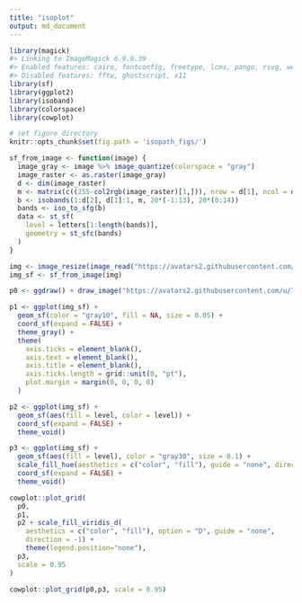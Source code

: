 ```yaml
---
title: "isoplot"
output: md_document
---
```


```r
library(magick)
#> Linking to ImageMagick 6.9.9.39
#> Enabled features: cairo, fontconfig, freetype, lcms, pango, rsvg, webp
#> Disabled features: fftw, ghostscript, x11
library(sf)
library(ggplot2)
library(isoband)
library(colorspace)
library(cowplot)

# set figure directory
knitr::opts_chunk$set(fig.path = 'isopath_figs/')

```

```r

sf_from_image <- function(image) {
  image_gray <- image %>% image_quantize(colorspace = "gray")
  image_raster <- as.raster(image_gray)
  d <- dim(image_raster)
  m <- matrix(c((255-col2rgb(image_raster)[1,])), nrow = d[1], ncol = d[2], byrow = TRUE)
  b <- isobands(1:d[2], d[1]:1, m, 20*(-1:13), 20*(0:14))
  bands <- iso_to_sfg(b)
  data <- st_sf(
    level = letters[1:length(bands)],
    geometry = st_sfc(bands)
  )
}

img <- image_resize(image_read("https://avatars2.githubusercontent.com/u/7544197?s=460&v=4"), "200x200")
img_sf <- sf_from_image(img)

p0 <- ggdraw() + draw_image("https://avatars2.githubusercontent.com/u/7544197?s=460&v=4")

p1 <- ggplot(img_sf) + 
  geom_sf(color = "gray10", fill = NA, size = 0.05) + 
  coord_sf(expand = FALSE) +
  theme_gray() +
  theme(
    axis.ticks = element_blank(),
    axis.text = element_blank(),
    axis.title = element_blank(),
    axis.ticks.length = grid::unit(0, "pt"),
    plot.margin = margin(0, 0, 0, 0)
  )

p2 <- ggplot(img_sf) + 
  geom_sf(aes(fill = level, color = level)) + 
  coord_sf(expand = FALSE) +
  theme_void()

p3 <- ggplot(img_sf) + 
  geom_sf(aes(fill = level), color = "gray30", size = 0.1) + 
  scale_fill_hue(aesthetics = c("color", "fill"), guide = "none", direction = -1) +
  coord_sf(expand = FALSE) +
  theme_void()

cowplot::plot_grid(
  p0,
  p1,
  p2 + scale_fill_viridis_d(
    aesthetics = c("color", "fill"), option = "D", guide = "none",
    direction = -1) +
    theme(legend.position="none"),
  p3,
  scale = 0.95
)

cowplot::plot_grid(p0,p3, scale = 0.95)

```
